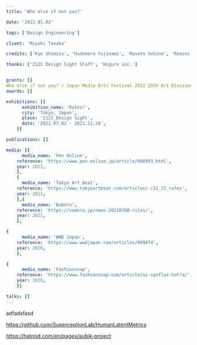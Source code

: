 ```yaml
---
title: 'Who else if not you?'

date: '2023.01.02'

tags: ['Design Engineering']

client: 'Miyuki Tanaka'

credits: ['Kye Shimizu', 'Hidemaro Fujinami', 'Masato Sekine', 'Remini Protokol', 'Kengo Kobayashi', 'Shunya Hagiwara', 'Miyuki Tanaka']

thanks: ['2121 Design Sight Staff', 'Higure inc.']


grants: []
Who else if not you? / Japan Media Arts Festival 2022 25th Art Division Jury Selection
awards: []

exhibitions: [{
      exhibition_name: 'Rules?',
      city: 'Tokyo, Japan',
      place: '2121_Design Sight',
      date: '2021.07.02 - 2021.11.28',
    }]

publications: []

media: [{
      media_name: 'Pen Online',
    reference: 'https://www.pen-online.jp/article/008993.html',
    year: 2021,
    },
    {
      media_name: 'Tokyo Art Beat',
    reference: 'https://www.tokyoartbeat.com/articles/-/21_21_rules',
    year: 2021,
    },{
      media_name: 'Numero',
    reference: 'https://numero.jp/news-20210708-rules/',
    year: 2021,
    },

{
      media_name: 'WWD Japan',
    reference: 'https://www.wwdjapan.com/articles/999674',
    year: 2020,
    },

{
      media_name: 'Fashionsnap',
    reference: 'https://www.fashionsnap.com/article/ai-synflux-hatra/',
    year: 2020,
    }]

talks: []
---
```


adfadsfasd

https://github.com/SuperceptionLab/HumanLatentMetrics

https://hatroid.com/en/pages/aubik-project
